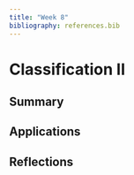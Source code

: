 ```yaml
---
title: "Week 8"
bibliography: references.bib
---
```


# Classification II {.unnumbered}

## Summary

## Applications

## Reflections